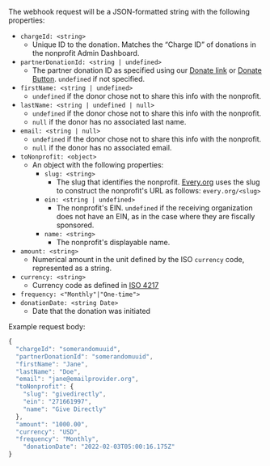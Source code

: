 The webhook request will be a JSON-formatted string with the following
properties:

- `chargeId: <string>`
  - Unique ID to the donation. Matches the “Charge ID” of donations in the
    nonprofit Admin Dashboard.
- `partnerDonationId: <string | undefined>`
  - The partner donation ID as specified using our
    [Donate link](../donate-link.md) or [Donate Button](../donate-button.md).
    `undefined` if not specified.
- `firstName: <string | undefined>`
  - `undefined` if the donor chose not to share this info with the nonprofit.
- `lastName: <string | undefined | null>`
  - `undefined` if the donor chose not to share this info with the nonprofit.
  - `null` if the donor has no associated last name.
- `email: <string | null>`
  - `undefined` if the donor chose not to share this info with the nonprofit.
  - `null` if the donor has no associated email.
- `toNonprofit: <object>`
  - An object with the following properties:
    - `slug: <string>`
      - The slug that identifies the nonprofit. [Every.org](http://every.org)
        uses the slug to construct the nonprofit's URL as follows:
        `every.org/<slug>`
    - `ein: <string | undefined>`
      - The nonprofit's EIN. `undefined` if the receiving organization does not
        have an EIN, as in the case where they are fiscally sponsored.
    - `name: <string>`
      - The nonprofit's displayable name.
- `amount: <string>`
  - Numerical amount in the unit defined by the ISO `currency` code, represented
    as a string.
- `currency: <string>`
  - Currency code as defined in
    [ISO 4217](https://en.wikipedia.org/wiki/ISO_4217)
- `frequency: <"Monthly"|"One-time">`
- `donationDate: <string Date>`
  - Date that the donation was initiated

Example request body:

```jsx
{
  "chargeId": "somerandomuuid",
  "partnerDonationId": "somerandomuuid",
  "firstName": "Jane",
  "lastName": "Doe",
  "email": "jane@emailprovider.org",
  "toNonprofit": {
    "slug": "givedirectly",
    "ein": "271661997",
    "name": "Give Directly"
  },
  "amount": "1000.00",
  "currency": "USD",
  "frequency": "Monthly",
	"donationDate": "2022-02-03T05:00:16.175Z"
}
```
